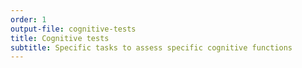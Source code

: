 ```yaml
---
order: 1
output-file: cognitive-tests
title: Cognitive tests
subtitle: Specific tasks to assess specific cognitive functions
---
```

